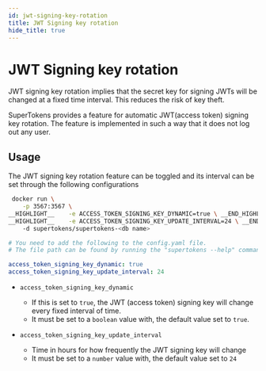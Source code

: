 ```yaml
---
id: jwt-signing-key-rotation
title: JWT Signing key rotation
hide_title: true
---
```


<!-- COPY DOCS -->
<!-- ./session/common-customizations/sessions/jwt-signing-key-rotation.mdx -->

# JWT Signing key rotation

JWT signing key rotation implies that the secret key for signing JWTs will be changed at a fixed time interval. This reduces the risk of key theft.

SuperTokens provides a feature for automatic JWT(access token) signing key rotation. The feature is implemented in such a way that it does not log out any user.

## Usage
The JWT signing key rotation feature can be toggled and its interval can be set through the following configurations

<!--DOCUSAURUS_CODE_TABS-->
<!--With Docker-->
```bash
 docker run \
    -p 3567:3567 \
__HIGHLIGHT__    -e ACCESS_TOKEN_SIGNING_KEY_DYNAMIC=true \ __END_HIGHLIGHT__
__HIGHLIGHT__    -e ACCESS_TOKEN_SIGNING_KEY_UPDATE_INTERVAL=24 \ __END_HIGHLIGHT__
    -d supertokens/supertokens-<db name>
```
<!--Without Docker-->
```yaml
# You need to add the following to the config.yaml file.
# The file path can be found by running the "supertokens --help" command

access_token_signing_key_dynamic: true
access_token_signing_key_update_interval: 24

```
<!--END_DOCUSAURUS_CODE_TABS-->

- ``access_token_signing_key_dynamic``
  - If this is set to ``true``, the JWT (access token) signing key will change every fixed interval of time.
  - It must be set to a ``boolean`` value with, the default value set to ``true``.

- ``access_token_signing_key_update_interval``
  - Time in hours for how frequently the JWT signing key will change
  - It must be set to a ``number`` value with, the default value set to ``24``
